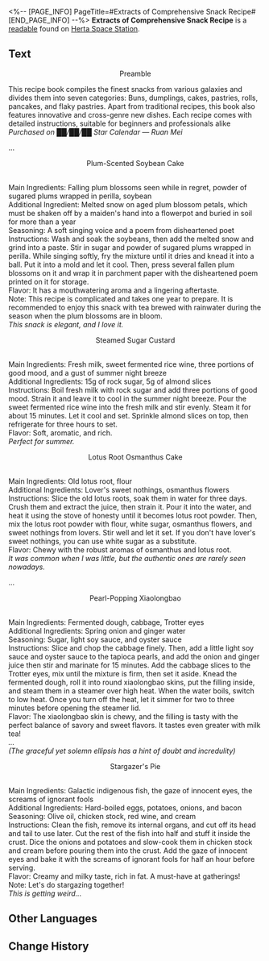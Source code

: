 <%-- [PAGE_INFO]
PageTitle=#Extracts of Comprehensive Snack Recipe#
[END_PAGE_INFO] --%>
{{Readable Infobox
|id           = 287
|partIds      = 190537
|title        = 
|image        = Item Journal.png
|world        = Herta Space Station
|parts        = 1
|author       = <!--to be added-->
|description  = A recipe book with annotations written by Ruan Mei. Her handwriting is as graceful as her demeanor.
|part1        = Extracts of Comprehensive Snack Recipe
|source1      = {{cx|Source missing}}
|characters   = Ruan Mei
|factions     = 
}}
'''Extracts of Comprehensive Snack Recipe''' is a [[readable]] found on [[Herta Space Station]].
<!--
==Location==
{{Map Embed|<map name>|<marker id>}}
-->
==Text==
<div align="center">Preamble</div>

This recipe book compiles the finest snacks from various galaxies and divides them into seven categories: Buns, dumplings, cakes, pastries, rolls, pancakes, and flaky pastries. Apart from traditional recipes, this book also features innovative and cross-genre new dishes. Each recipe comes with detailed instructions, suitable for beginners and professionals alike<br />
''Purchased on ██/██/██ Star Calendar &mdash; Ruan Mei''

...

<div align="center">Plum-Scented Soybean Cake</div><br />Main Ingredients: Falling plum blossoms seen while in regret, powder of sugared plums wrapped in perilla, soybean<br />
Additional Ingredient: Melted snow on aged plum blossom petals, which must be shaken off by a maiden's hand into a flowerpot and buried in soil for more than a year<br />
Seasoning: A soft singing voice and a poem from disheartened poet<br />
Instructions: Wash and soak the soybeans, then add the melted snow and grind into a paste. Stir in sugar and powder of sugared plums wrapped in perilla. While singing softly, fry the mixture until it dries and knead it into a ball. Put it into a mold and let it cool. Then, press several fallen plum blossoms on it and wrap it in parchment paper with the disheartened poem printed on it for storage.<br />
Flavor: It has a mouthwatering aroma and a lingering aftertaste.<br />
Note: This recipe is complicated and takes one year to prepare. It is recommended to enjoy this snack with tea brewed with rainwater during the season when the plum blossoms are in bloom.<br />
''This snack is elegant, and I love it.''

<div align="center">Steamed Sugar Custard</div><br />Main Ingredients: Fresh milk, sweet fermented rice wine, three portions of good mood, and a gust of summer night breeze<br />
Additional Ingredients: 15g of rock sugar, 5g of almond slices<br />
Instructions: Boil fresh milk with rock sugar and add three portions of good mood. Strain it and leave it to cool in the summer night breeze. Pour the sweet fermented rice wine into the fresh milk and stir evenly. Steam it for about 15 minutes. Let it cool and set. Sprinkle almond slices on top, then refrigerate for three hours to set.<br />
Flavor: Soft, aromatic, and rich.<br />
''Perfect for summer.''

<div align="center">Lotus Root Osmanthus Cake</div><br />Main Ingredients: Old lotus root, flour<br />
Additional Ingredients: Lover's sweet nothings, osmanthus flowers<br />
Instructions: Slice the old lotus roots, soak them in water for three days. Crush them and extract the juice, then strain it. Pour it into the water, and heat it using the stove of honesty until it becomes lotus root powder. Then, mix the lotus root powder with flour, white sugar, osmanthus flowers, and sweet nothings from lovers. Stir well and let it set. If you don't have lover's sweet nothings, you can use white sugar as a substitute.<br />
Flavor: Chewy with the robust aromas of osmanthus and lotus root.<br />
''It was common when I was little, but the authentic ones are rarely seen nowadays.''

...

<div align="center">Pearl-Popping Xiaolongbao</div><br />Main Ingredients: Fermented dough, cabbage, Trotter eyes<br />
Additional Ingredients: Spring onion and ginger water<br />
Seasoning: Sugar, light soy sauce, and oyster sauce<br />
Instructions: Slice and chop the cabbage finely. Then, add a little light soy sauce and oyster sauce to the tapioca pearls, and add the onion and ginger juice then stir and marinate for 15 minutes. Add the cabbage slices to the Trotter eyes, mix until the mixture is firm, then set it aside. Knead the fermented dough, roll it into round xiaolongbao skins, put the filling inside, and steam them in a steamer over high heat. When the water boils, switch to low heat. Once you turn off the heat, let it simmer for two to three minutes before opening the steamer lid.<br />
Flavor: The xiaolongbao skin is chewy, and the filling is tasty with the perfect balance of savory and sweet flavors. It tastes even greater with milk tea!<br />
''...''<br />
''(The graceful yet solemn ellipsis has a hint of doubt and incredulity)''

<div align="center">Stargazer's Pie</div><br />Main Ingredients: Galactic indigenous fish, the gaze of innocent eyes, the screams of ignorant fools<br />
Additional Ingredients: Hard-boiled eggs, potatoes, onions, and bacon<br />
Seasoning: Olive oil, chicken stock, red wine, and cream<br />
Instructions: Clean the fish, remove its internal organs, and cut off its head and tail to use later. Cut the rest of the fish into half and stuff it inside the crust. Dice the onions and potatoes and slow-cook them in chicken stock and cream before pouring them into the crust. Add the gaze of innocent eyes and bake it with the screams of ignorant fools for half an hour before serving.<br />
Flavor: Creamy and milky taste, rich in fat. A must-have at gatherings!<br />
Note: Let's do stargazing together!<br />
''This is getting weird...''

<!--
==Trivia==
* 
-->
==Other Languages==
{{Other Languages
|en   = Extracts of Comprehensive Snack Recipe
|zhs  = 十全点心食谱摘录
|zht  = 《十全點心食譜》摘錄
|ja   = 完全お菓子レシピ抜粋
|ko   = 완벽한 디저트 레시피 발췌
|es   = Extracto de recetario completo de aperitivos
|fr   = Extraits de recettes de snacks détaillées
|ru   = Выписки из полной книги рецептов сладостей и закусок
|th   = บันทึกสูตรอาหารยามว่าง ฉบับสมบูรณ์
|vi   = Trích Từ Thực Đơn Điểm Tâm Hoàn Hảo
|de   = Auszug aus einer umfassenden Snack-Rezeptsammlung
|id   = Kumpulan Resep Kue Terlengkap
|pt   = Trechos de Receitas de Lanches
}}

==Change History==
{{Change History|1.6}}